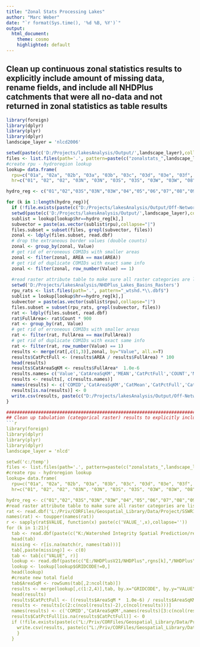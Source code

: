 ```yaml
---
title: "Zonal Stats Processing Lakes"
author: "Marc Weber"
date: "`r format(Sys.time(), '%d %B, %Y')`"
output: 
  html_document:
    theme: cosmo
    highlighted: default 
---
```


## Clean up continuous zonal statistics results to explicitly include amount of missing data, rename fields, and include all NHDPlus catchments that were all no-data and not returned in zonal statistics as table results
```r
library(foreign)
library(dplyr)
library(plyr)
library(dplyr)
landscape_layer = 'nlcd2006'

setwd(paste(c('D:/Projects/lakesAnalysis/Output/',landscape_layer),collapse=''))
files <- list.files(path='.', pattern=paste(c("zonalstats_",landscape_layer,".*\\.dbf$"), collapse=''))
#create rpu - hydroregion lookup
lookup= data.frame( 
  rpu=c("01a", "02a", "02b", "03a", "03b", "03c", "03d", "03e", "03f", "03g", "04a", "04b","04c", "04d", "05a", "05b", "05c", "05d", "06a", "07a", "07b", "07c", "08a", "08b","09a", "10a", "10b", "10c", "10d", "10e", "10f", "10g", "10h", "10i", "11a", "11b", "11c", "11d", "12a", "12b", "12c", "12d", "13a", "13b", "13c", "13d", "14a", "14b","15a", "15b", "16a", "16b", "17a", "17b", "17c", "17d", "18a", "18b", "18c"),
  hr=c("01", "02", "02", "03N", "03N", "03S", "03S", "03W", "03W", "08", "04", "04","04", "04", "05", "05", "05", "05", "06", "07", "07", "07", "08", "08","09", "10L", "10L", "10L", "10L", "10U", "10U", "10U", "10U", "10U", "11", "11", "11", "11", "12", "12", "12", "12", "13", "13", "13", "13", "14", "14","15", "15", "16", "16", "17", "17", "17", "17", "18", "18", "18"),stringsAsFactors = FALSE)

hydro_reg <- c("01","02","03S","03N","03W","04","05","06","07","08","09","10L","10U","11","12","13","14","15","16","17","18")

for (k in 1:length(hydro_reg)){
  if (!file.exists(paste(c("D:/Projects/lakesAnalysis/Output/Off-NetworkCatResults/",landscape_layer,"_",hydro_reg[k],".csv"),collapse='')))
  setwd(paste(c('D:/Projects/lakesAnalysis/Output/',landscape_layer),collapse=''))
  sublist = lookup[lookup$hr==hydro_reg[k],]
  subvector = paste(as.vector(sublist$rpu),collapse="|")
  files.subset = subset(files, grepl(subvector, files))
  zonal <- ldply(files.subset, read.dbf)
  # drop the extraneous border values (double counts)
  zonal <- group_by(zonal, Value)
  # get rid of erroneous COMIDs with smaller areas
  zonal <- filter(zonal, AREA == max(AREA))
  # get rid of duplicate COMIDs with exact same info
  zonal <- filter(zonal, row_number(Value) == 1)
  
  #read raster attribute table to make sure all raster categories are listed for each hydro region
  setwd('D:/Projects/lakesAnalysis/NHDPlus_Lakes_Basins_Rasters')
  rpu_rats <- list.files(path='.', pattern="_wtshd.*\\.dbf$")
  sublist = lookup[lookup$hr==hydro_reg[k],]
  subvector = paste(as.vector(sublist$rpu),collapse="|")
  files.subset = subset(rpu_rats, grepl(subvector, files))
  rat <- ldply(files.subset, read.dbf)  
  rat$FullArea<- rat$Count * 900
  rat <- group_by(rat, Value)
  # get rid of erroneous COMIDs with smaller areas
  rat <- filter(rat, FullArea == max(FullArea))
  # get rid of duplicate COMIDs with exact same info
  rat <- filter(rat, row_number(Value) == 1)
  results <- merge(rat[,c(1,3)],zonal, by="Value", all.x=T)
  results$CatPctFull <- (results$AREA / results$FullArea) * 100
  head(results)
  results$CatAreaSqKM <- results$FullArea*  1.0e-6
  results.names= c('Value','CatAreaSqKM','MEAN','CatPctFull','COUNT','MIN','MAX','RANGE','STD','SUM')
  results <- results[, c(results.names)]
  names(results) <- c('COMID','CatAreaSqKM','CatMean','CatPctFull','CatCount','CatMin','CatMax','CatRange','CatStd','CatSum')
  results[is.na(results)] <- 0    
  write.csv(results, paste(c("D:/Projects/lakesAnalysis/Output/Off-NetworkCatResults/",landscape_layer,"_",hydro_reg[k],".csv"),collapse=''), row.names=F)
}

#########################################################################################
## Clean up tabulation (categorical raster) results to explicitly include amount of missing data,rename fields, and include all NHDPlus catchments that were all no-data and not returned in zonal statistics as table results
```r
library(foreign)
library(dplyr)
library(plyr)
library(dplyr)
landscape_layer = 'nlcd'

setwd('c:/temp')
files <- list.files(path='.', pattern=paste(c("zonalstats_",landscape_layer,".*\\.dbf$"), collapse=''))
#create rpu - hydroregion lookup
lookup= data.frame( 
  rpu=c("01a", "02a", "02b", "03a", "03b", "03c", "03d", "03e", "03f", "03g", "04a", "04b","04c", "04d", "05a", "05b", "05c", "05d", "06a", "07a", "07b", "07c", "08a", "08b","09a", "10a", "10b", "10c", "10d", "10e", "10f", "10g", "10h", "10i", "11a", "11b", "11c", "11d", "12a", "12b", "12c", "12d", "13a", "13b", "13c", "13d", "14a", "14b","15a", "15b", "16a", "16b", "17a", "17b", "17c", "17d", "18a", "18b", "18c"),
  hr=c("01", "02", "02", "03N", "03N", "03S", "03S", "03W", "03W", "08", "04", "04","04", "04", "05", "05", "05", "05", "06", "07", "07", "07", "08", "08","09", "10L", "10L", "10L", "10L", "10U", "10U", "10U", "10U", "10U", "11", "11", "11", "11", "12", "12", "12", "12", "13", "13", "13", "13", "14", "14","15", "15", "16", "16", "17", "17", "17", "17", "18", "18", "18"),stringsAsFactors = FALSE)

hydro_reg <- c("01","02","03S","03N","03W","04","05","06","07","08","09","10L","10U","11","12","13","14","15","16","17","18")
#read raster attribute table to make sure all raster categories are listed for each hydro region
rat <- read.dbf('L:/Priv/CORFiles/Geospatial_Library/Data/Project/SSWR1.1B/LandscapeRasters/QAComplete/nlcd2006.tif.vat.dbf')
names(rat) <- toupper(names(rat))
r <- sapply(rat$VALUE, function(x) paste(c('VALUE_',x),collapse='')) 
for (k in 1:21){
  tab <- read.dbf(paste(c("K:/Watershed Integrity Spatial Prediction/results/zonalstats_nlcd2006",hydro.rgns[k],".dbf"),collapse=''))
  head(tab)
  missing <- r[is.na(match(r, names(tab)))]
  tab[,paste(missing)] <- c(0)
  tab <- tab[c("VALUE", r)]
  lookup <- read.dbf(paste(c("E:/NHDPlusV21/NHDPlus",rgns[k],"/NHDPlus",hydro.rgns[k],"/NHDPlusCatchment/Catchment.dbf"),collapse=''))
  lookup <- lookup[lookup$GRIDCODE!=0,]
  head(lookup)
  #create new total field
  tab$AreaSqM <- rowSums(tab[,2:ncol(tab)])
  results <- merge(lookup[,c(1:2,4)],tab, by.x="GRIDCODE", by.y="VALUE",all.x=T)
  head(results)
  results$CatPctFull <- ((results$AreaSqM *  1.0e-6) / results$AreaSqKM) * 100
  results <- results[c(2:c(ncol(results)-2),c(ncol(results)))]
  names(results) <- c('COMID','CatAreaSqKM',names(results)[3:c(ncol(results))])
  results$CatPctFull[is.na(results$CatPctFull)] <- 0
  if (!file.exists(paste(c("L:/Priv/CORFiles/Geospatial_Library/Data/Project/SSWR1.1B/CatResults/NLCD2006_Ws",hydro.rgns[k],".csv"),collapse=''))){
    write.csv(results, paste(c("L:/Priv/CORFiles/Geospatial_Library/Data/Project/SSWR1.1B/CatResults/NLCD2006_Ws",hydro.rgns[k],".csv"),collapse=''), row.names=F)
    }
  }
```
